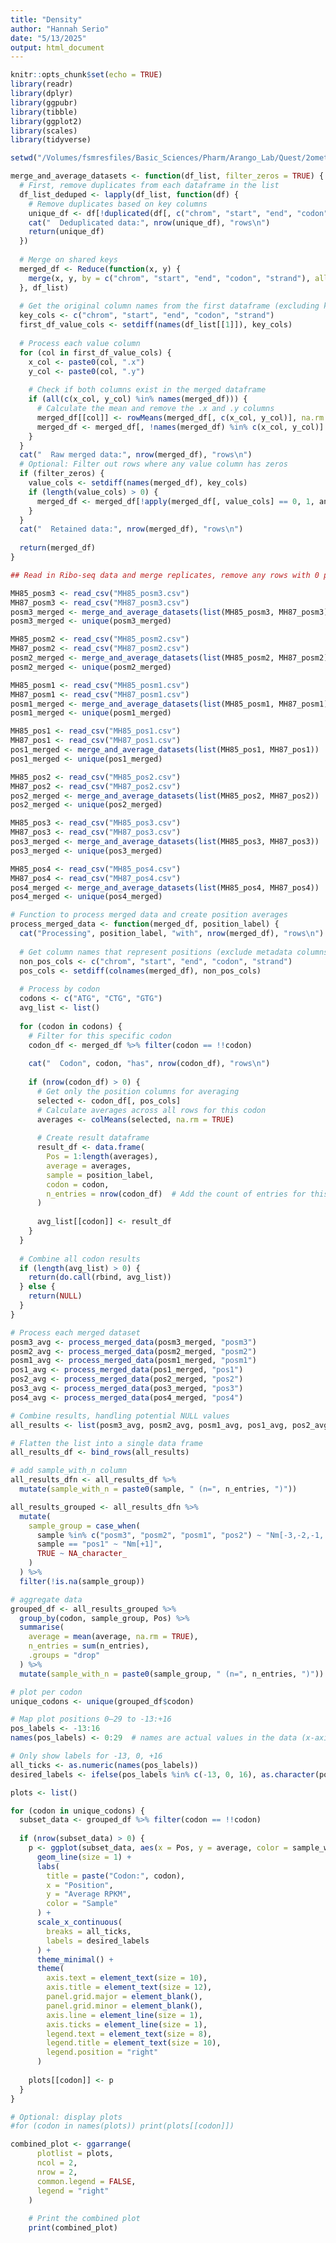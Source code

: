 ```yaml
---
title: "Density"
author: "Hannah Serio"
date: "5/13/2025"
output: html_document
---
```


```r
knitr::opts_chunk$set(echo = TRUE)
library(readr)
library(dplyr)
library(ggpubr)
library(tibble)
library(ggplot2)
library(scales)
library(tidyverse)
```

```r
setwd("/Volumes/fsmresfiles/Basic_Sciences/Pharm/Arango_Lab/Quest/2ometh/5utrSequence/nmPositionsGenome/riboSeq")

merge_and_average_datasets <- function(df_list, filter_zeros = TRUE) {
  # First, remove duplicates from each dataframe in the list
  df_list_deduped <- lapply(df_list, function(df) {
    # Remove duplicates based on key columns
    unique_df <- df[!duplicated(df[, c("chrom", "start", "end", "codon", "strand")]), ]
    cat("  Deduplicated data:", nrow(unique_df), "rows\n")
    return(unique_df)
  })
  
  # Merge on shared keys
  merged_df <- Reduce(function(x, y) {
    merge(x, y, by = c("chrom", "start", "end", "codon", "strand"), all = FALSE)
  }, df_list)
  
  # Get the original column names from the first dataframe (excluding key columns)
  key_cols <- c("chrom", "start", "end", "codon", "strand")
  first_df_value_cols <- setdiff(names(df_list[[1]]), key_cols)
  
  # Process each value column
  for (col in first_df_value_cols) {
    x_col <- paste0(col, ".x")
    y_col <- paste0(col, ".y")
    
    # Check if both columns exist in the merged dataframe
    if (all(c(x_col, y_col) %in% names(merged_df))) {
      # Calculate the mean and remove the .x and .y columns
      merged_df[[col]] <- rowMeans(merged_df[, c(x_col, y_col)], na.rm = TRUE)
      merged_df <- merged_df[, !names(merged_df) %in% c(x_col, y_col)]
    }
  }
  cat("  Raw merged data:", nrow(merged_df), "rows\n")
  # Optional: Filter out rows where any value column has zeros
  if (filter_zeros) {
    value_cols <- setdiff(names(merged_df), key_cols)
    if (length(value_cols) > 0) {
      merged_df <- merged_df[!apply(merged_df[, value_cols] == 0, 1, any), ]
    }
  }
  cat("  Retained data:", nrow(merged_df), "rows\n")
  
  return(merged_df)
}

## Read in Ribo-seq data and merge replicates, remove any rows with 0 present

MH85_posm3 <- read_csv("MH85_posm3.csv")
MH87_posm3 <- read_csv("MH87_posm3.csv")
posm3_merged <- merge_and_average_datasets(list(MH85_posm3, MH87_posm3))
posm3_merged <- unique(posm3_merged)

MH85_posm2 <- read_csv("MH85_posm2.csv")
MH87_posm2 <- read_csv("MH87_posm2.csv")
posm2_merged <- merge_and_average_datasets(list(MH85_posm2, MH87_posm2))
posm2_merged <- unique(posm2_merged)

MH85_posm1 <- read_csv("MH85_posm1.csv")
MH87_posm1 <- read_csv("MH87_posm1.csv")
posm1_merged <- merge_and_average_datasets(list(MH85_posm1, MH87_posm1))
posm1_merged <- unique(posm1_merged)

MH85_pos1 <- read_csv("MH85_pos1.csv")
MH87_pos1 <- read_csv("MH87_pos1.csv")
pos1_merged <- merge_and_average_datasets(list(MH85_pos1, MH87_pos1))
pos1_merged <- unique(pos1_merged)

MH85_pos2 <- read_csv("MH85_pos2.csv")
MH87_pos2 <- read_csv("MH87_pos2.csv")
pos2_merged <- merge_and_average_datasets(list(MH85_pos2, MH87_pos2))
pos2_merged <- unique(pos2_merged)

MH85_pos3 <- read_csv("MH85_pos3.csv")
MH87_pos3 <- read_csv("MH87_pos3.csv")
pos3_merged <- merge_and_average_datasets(list(MH85_pos3, MH87_pos3))
pos3_merged <- unique(pos3_merged)

MH85_pos4 <- read_csv("MH85_pos4.csv")
MH87_pos4 <- read_csv("MH87_pos4.csv")
pos4_merged <- merge_and_average_datasets(list(MH85_pos4, MH87_pos4))
pos4_merged <- unique(pos4_merged)

# Function to process merged data and create position averages
process_merged_data <- function(merged_df, position_label) {
  cat("Processing", position_label, "with", nrow(merged_df), "rows\n")
  
  # Get column names that represent positions (exclude metadata columns)
  non_pos_cols <- c("chrom", "start", "end", "codon", "strand")
  pos_cols <- setdiff(colnames(merged_df), non_pos_cols)
  
  # Process by codon
  codons <- c("ATG", "CTG", "GTG")
  avg_list <- list()
  
  for (codon in codons) {
    # Filter for this specific codon 
    codon_df <- merged_df %>% filter(codon == !!codon)
    
    cat("  Codon", codon, "has", nrow(codon_df), "rows\n")
    
    if (nrow(codon_df) > 0) {
      # Get only the position columns for averaging
      selected <- codon_df[, pos_cols]
      # Calculate averages across all rows for this codon
      averages <- colMeans(selected, na.rm = TRUE)
      
      # Create result dataframe
      result_df <- data.frame(
        Pos = 1:length(averages),
        average = averages,
        sample = position_label,
        codon = codon,
        n_entries = nrow(codon_df)  # Add the count of entries for this codon
      )
      
      avg_list[[codon]] <- result_df
    }
  }
  
  # Combine all codon results
  if (length(avg_list) > 0) {
    return(do.call(rbind, avg_list))
  } else {
    return(NULL)
  }
}

# Process each merged dataset
posm3_avg <- process_merged_data(posm3_merged, "posm3")
posm2_avg <- process_merged_data(posm2_merged, "posm2")
posm1_avg <- process_merged_data(posm1_merged, "posm1")
pos1_avg <- process_merged_data(pos1_merged, "pos1")
pos2_avg <- process_merged_data(pos2_merged, "pos2")
pos3_avg <- process_merged_data(pos3_merged, "pos3")
pos4_avg <- process_merged_data(pos4_merged, "pos4")

# Combine results, handling potential NULL values
all_results <- list(posm3_avg, posm2_avg, posm1_avg, pos1_avg, pos2_avg, pos3_avg, pos4_avg)

# Flatten the list into a single data frame
all_results_df <- bind_rows(all_results)

# add sample_with_n column
all_results_dfn <- all_results_df %>%
  mutate(sample_with_n = paste0(sample, " (n=", n_entries, ")"))

all_results_grouped <- all_results_dfn %>%
  mutate(
    sample_group = case_when(
      sample %in% c("posm3", "posm2", "posm1", "pos2") ~ "Nm[-3,-2,-1, +2]",
      sample == "pos1" ~ "Nm[+1]",
      TRUE ~ NA_character_
    )
  ) %>%
  filter(!is.na(sample_group))

# aggregate data
grouped_df <- all_results_grouped %>%
  group_by(codon, sample_group, Pos) %>%
  summarise(
    average = mean(average, na.rm = TRUE),
    n_entries = sum(n_entries),
    .groups = "drop"
  ) %>%
  mutate(sample_with_n = paste0(sample_group, " (n=", n_entries, ")"))

# plot per codon
unique_codons <- unique(grouped_df$codon)

# Map plot positions 0–29 to -13:+16
pos_labels <- -13:16
names(pos_labels) <- 0:29  # names are actual values in the data (x-axis positions)

# Only show labels for -13, 0, +16
all_ticks <- as.numeric(names(pos_labels))
desired_labels <- ifelse(pos_labels %in% c(-13, 0, 16), as.character(pos_labels), "")

plots <- list()

for (codon in unique_codons) {
  subset_data <- grouped_df %>% filter(codon == !!codon)
  
  if (nrow(subset_data) > 0) {
    p <- ggplot(subset_data, aes(x = Pos, y = average, color = sample_with_n)) +
      geom_line(size = 1) +
      labs(
        title = paste("Codon:", codon), 
        x = "Position", 
        y = "Average RPKM",
        color = "Sample"
      ) +
      scale_x_continuous(
        breaks = all_ticks,
        labels = desired_labels
      ) +
      theme_minimal() +
      theme(
        axis.text = element_text(size = 10),
        axis.title = element_text(size = 12),
        panel.grid.major = element_blank(),
        panel.grid.minor = element_blank(),
        axis.line = element_line(size = 1),
        axis.ticks = element_line(size = 1),
        legend.text = element_text(size = 8),
        legend.title = element_text(size = 10),
        legend.position = "right"
      )
    
    plots[[codon]] <- p
  }
}

# Optional: display plots
#for (codon in names(plots)) print(plots[[codon]])

combined_plot <- ggarrange(
      plotlist = plots, 
      ncol = 2, 
      nrow = 2,
      common.legend = FALSE,
      legend = "right"
    )
    
    # Print the combined plot
    print(combined_plot)

```